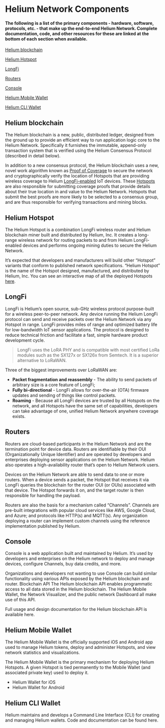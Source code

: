 # Helium Network Components

#### The following is a list of the primary components - hardware, software, protocols, etc. - that make up the end-to-end Helium Network. Complete documentation, code, and other resources for these are linked at the bottom of each section when available.  


[Helium blockchain](#helium-blockchain)

[Helium Hotspot](#helium-hotspot)

[LongFi](#longfi)

[Routers](#routers)

[Console](#console)

[Helium Mobile Wallet](#helium-mobile-wallet)

[Helium CLI Wallet](#helium-cli-wallet)




## Helium blockchain
[blockchain]: #helium-lockchain

The Helium blockchain is a new, public, distributed ledger, designed from the ground up to provide an efficient way to run application logic core to the Helium Network. Specifically it furnishes the immutable, append-only transaction system that is verified using the Helium Consensus Protocol (described in detail below). 

In addition to a new consensus protocol, the Helium blockchain uses a new, novel work algorithm known as [Proof of Coverage](/blockchain/proof-of-coverage) to secure the network and cryptographically verify the location of Hotspots that are providing wireless coverage to Helium [LongFi-enabled](/longfi/overview) IoT devices. These [Hotspots](/hotspot/overview) are also responsible for submitting coverage proofs that provide details about their true location in and value to the Helium Network. Hotspots that submit the best proofs are more likely to be selected to a consensus group, and are thus responsible for verifying transactions and mining blocks. 	

## Helium Hotspot
[hotspot]: #helium-hotspot

The Helium Hotspot is a combination LongFi wireless router and Helium blockchain miner built and distributed by Helium, Inc. It creates a long-range wireless network for routing packets to and from Helium LongFi-enabled devices and performs ongoing mining duties to secure the Helium Network.  

It’s expected that developers and manufacturers will build other “Hotspot” variants that conform to published network specifications. “Helium Hotspot” is the name of the Hotspot designed, manufactured, and distributed by Helium, Inc. You can see an interactive map of all the deployed Hotspots [here](https://network.helium.com/coverage).

## LongFi
[longfi]: #longfi

LongFi is Helium’s open source, sub-GHz wireless protocol purpose-built for a wireless peer-to-peer network. Any device running the Helium LongFi protocol can send and receive packets over the Helium Network via any Hotspot in range. LongFi provides miles of range and optimized battery life for low-bandwidth IoT sensor applications. The protocol is designed to reduce technical friction and facilitate a fast, simple hardware product development cycle.

>LongFi uses the LoRA PHY and is compatible with most certified LoRa modules such as the SX127x or SX126x from Semtech. It is a superior alternative to LoRaWAN. 

Three of the biggest improvements over LoRaWAN are: 

* **Packet fragmentation and reassembly** - The ability to send packets of arbitrary size is a core feature of LongFi; 
* **Fully bi-directional** - LongFi allows for over-the-air (OTA) firmware updates and sending of things like control packets.
* **Roaming** - Because all LongFi devices are trusted by all Hotspots on the network, and all Hotspots have the same set of capabilities, developers can take advantage of one, unified Helium Network anywhere coverage exists. 

## Routers
[routers]: #routers

Routers are cloud-based participants in the Helium Network and are the termination point for device data. Routers are identifiable by their OUI (Organizationally Unique Identifier) and are operated by developers and enterprises deploying sensor applications on the Helium Network. Helium also operates a high-availability router that’s open to Helium Network users.

Devices on the Helium Network are able to send data to one or more routers. When a device sends a packet, the Hotspot that receives it via LongFi queries the blockchain for the router OUI (or OUIs)  associated with that device. The Hotspot forwards it on, and the target router is then responsible for handling the payload.

Routers are also the basis for a mechanism called “Channels”. Channels are pre-built integrations with popular cloud services like AWS, Google Cloud, and Azure; and protocols like HTTP(s) and MQTT(s). Any organization deploying a router can implement custom channels using the reference implementation published by Helium. 
 
## Console
[console]: #console

Console is a web application built and maintained by Helium. It’s used by developers and enterprises on the Helium network to deploy and manage devices, configure Channels, buy data credits, and more.

Organizations and developers not wanting to use Console can build similar functionality using various APIs exposed by the Helium blockchain and router. 
Blockchain API
The Helium blockchain API enables programmatic access to all data stored in the Helium blockchain. The Helium Mobile Wallet, the Network Visualizer, and the public network Dashboard all make use of this API. 

Full usage and design documentation for the Helium blockchain API is available here.

## Helium Mobile Wallet
[helium-mobile-wallet]: #helium-mobile-wallet

The Helium Mobile Wallet is the officially supported iOS and Android app used to manage Helium tokens, deploy and administer Hotspots, and view network statistics and visualizations.

The Helium Mobile Wallet is the primary mechanism for deploying Helium Hotspots. A given Hotspot is  tied permanently to the Mobile Wallet (and associated private key) used to deploy it. 
 
* Helium Wallet for iOS
* Helium Wallet for Android

## Helium CLI Wallet
[helium-cli-wallet]: #helium-cli-wallet

Helium maintains and develops a Command Line Interface (CLI) for creating and managing Helium wallets. Code and documentation can be found here. 
